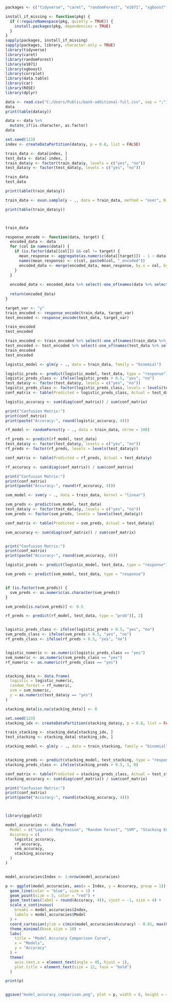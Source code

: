 ```{r}
packages <- c("tidyverse", "caret", "randomForest", "e1071", "xgboost", "data.table","car","ROSE", "dplyr", "corrplot")

install_if_missing <- function(pkg) {
  if (!requireNamespace(pkg, quietly = TRUE)) {
    install.packages(pkg, dependencies = TRUE)
  }
}
sapply(packages, install_if_missing)
sapply(packages, library, character.only = TRUE)
library(tidyverse)
library(caret)
library(randomForest)
library(e1071)
library(xgboost)
library(corrplot)
library(data.table)
library(car)
library(ROSE)
library(dplyr)
```
```{r}
data <- read.csv("C:/Users/Public/bank-additional-full.csv", sep = ";")
data
print(table(data$y))
```

```{r}
data <- data %>%
  mutate_if(is.character, as.factor)
data
```

```{r}

set.seed(123)  
index <- createDataPartition(data$y, p = 0.8, list = FALSE)

train_data <- data[index, ]
test_data <- data[-index, ]
train_data$y <- factor(train_data$y, levels = c("yes", "no"))
test_data$y <- factor(test_data$y, levels = c("yes", "no"))

train_data
test_data
```
```{r}
print(table(train_data$y))
```
```{r}

train_data <- ovun.sample(y ~ ., data = train_data, method = "over", N = nrow(train_data))$data

print(table(train_data$y))




```
```{r}
train_data
```
```{r}
response_encode <- function(data, target) {
  encoded_data <- data
  for (col in names(data)) {
    if (is.factor(data[[col]]) && col != target) {
      mean_response <- aggregate(as.numeric(data[[target]]) - 1 ~ data[[col]], FUN = mean)
      names(mean_response) <- c(col, paste0(col, "_encoded"))
      encoded_data <- merge(encoded_data, mean_response, by.x = col, by.y = col, all.x = TRUE)
    }
  }
  
  encoded_data <- encoded_data %>% select(-one_of(names(data %>% select_if(is.factor))))
  
  return(encoded_data)
}

```

```{r}

target_var <- "y"
train_encoded <- response_encode(train_data, target_var)
test_encoded <- response_encode(test_data, target_var)
```
```{r}
train_encoded
test_encoded
```
```{r}
train_encoded <- train_encoded %>% select(-one_of(names(train_data %>% select_if(is.factor))))
test_encoded <- test_encoded %>% select(-one_of(names(test_data %>% select_if(is.factor))))
train_encoded
test_encoded
```
```{r}
logistic_model <- glm(y ~ ., data = train_data, family = "binomial")

logistic_preds <- predict(logistic_model, test_data, type = "response")
logistic_preds_class <- ifelse(logistic_preds > 0.5, "yes", "no")
test_data$y <- factor(test_data$y, levels = c("yes", "no"))
logistic_preds_class <- factor(logistic_preds_class, levels = levels(test_data$y))
conf_matrix <- table(Predicted = logistic_preds_class, Actual = test_data$y)

logistic_accuracy <- sum(diag(conf_matrix)) / sum(conf_matrix)

print("Confusion Matrix:")
print(conf_matrix)
print(paste("Accuracy:", round(logistic_accuracy, 4)))

```

```{r}
rf_model <- randomForest(y ~ ., data = train_data, ntree = 100)

rf_preds <- predict(rf_model, test_data)
test_data$y <- factor(test_data$y, levels = c("yes", "no"))
rf_preds <- factor(rf_preds, levels = levels(test_data$y))

conf_matrix <- table(Predicted = rf_preds, Actual = test_data$y)

rf_accuracy <- sum(diag(conf_matrix)) / sum(conf_matrix)

print("Confusion Matrix:")
print(conf_matrix)
print(paste("Accuracy:", round(rf_accuracy, 4)))

```

```{r}

svm_model <- svm(y ~ ., data = train_data, kernel = "linear")

svm_preds <- predict(svm_model, test_data)
test_data$y <- factor(test_data$y, levels = c("yes", "no"))
svm_preds <- factor(svm_preds, levels = levels(test_data$y))

conf_matrix <- table(Predicted = svm_preds, Actual = test_data$y)

svm_accuracy <- sum(diag(conf_matrix)) / sum(conf_matrix)


print("Confusion Matrix:")
print(conf_matrix)
print(paste("Accuracy:", round(svm_accuracy, 4)))

```




```{r}
logistic_preds <- predict(logistic_model, test_data, type = "response")

svm_preds <- predict(svm_model, test_data, type = "response")


if (is.factor(svm_preds)) {
  svm_preds <- as.numeric(as.character(svm_preds))
}

svm_preds[is.na(svm_preds)] <- 0.5 

rf_preds <- predict(rf_model, test_data, type = "prob")[, 2]  


logistic_preds_class <- ifelse(logistic_preds > 0.5, "yes", "no")
svm_preds_class <- ifelse(svm_preds > 0.5, "yes", "no")
rf_preds_class <- ifelse(rf_preds > 0.5, "yes", "no")


logistic_numeric <- as.numeric(logistic_preds_class == "yes")
svm_numeric <- as.numeric(svm_preds_class == "yes")
rf_numeric <- as.numeric(rf_preds_class == "yes")


stacking_data <- data.frame(
  logistic = logistic_numeric,
  random_forest = rf_numeric,
  svm = svm_numeric,
  y = as.numeric(test_data$y == "yes")  
)

stacking_data[is.na(stacking_data)] <- 0  

set.seed(123)
stacking_idx <- createDataPartition(stacking_data$y, p = 0.8, list = FALSE)

train_stacking <- stacking_data[stacking_idx, ]
test_stacking <- stacking_data[-stacking_idx, ]

stacking_model <- glm(y ~ ., data = train_stacking, family = "binomial")


stacking_preds <- predict(stacking_model, test_stacking, type = "response")
stacking_preds_class <- ifelse(stacking_preds > 0.5, 1, 0)  

conf_matrix <- table(Predicted = stacking_preds_class, Actual = test_stacking$y)
stacking_accuracy <- sum(diag(conf_matrix)) / sum(conf_matrix)

print("Confusion Matrix:")
print(conf_matrix)
print(paste("Accuracy:", round(stacking_accuracy, 4)))




```
```{r}

library(ggplot2)

model_accuracies <- data.frame(
  Model = c("Logistic Regression", "Random Forest", "SVM", "Stacking Ensemble"),
  Accuracy = c(
    logistic_accuracy,  
    rf_accuracy,        
    svm_accuracy,       
    stacking_accuracy   
  )
)


model_accuracies$Index <- 1:nrow(model_accuracies)

p <- ggplot(model_accuracies, aes(x = Index, y = Accuracy, group = 1)) +
  geom_line(color = "blue", size = 1) + 
  geom_point(size = 3, color = "red") +
  geom_text(aes(label = round(Accuracy, 4)), vjust = -1, size = 4) +
  scale_x_continuous(
    breaks = model_accuracies$Index, 
    labels = model_accuracies$Model
  ) +
  coord_cartesian(ylim = c(min(model_accuracies$Accuracy) - 0.01, max(model_accuracies$Accuracy) + 0.01)) + 
  theme_minimal(base_size = 10) +  
  labs(
    title = "Model Accuracy Comparison Curve",
    x = "Models",
    y = "Accuracy"
  ) +
  theme(
    axis.text.x = element_text(angle = 45, hjust = 1),
    plot.title = element_text(size = 12, face = "bold")
  )

print(p)


ggsave("model_accuracy_comparison.png", plot = p, width = 6, height = 4, dpi = 150)
```

